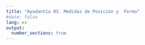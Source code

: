 ```yaml
---
title: "Ayudantía 03. Medidas de Posición y  Forma"
#date: false
lang: es
output:
  number_sections: true
---
```

